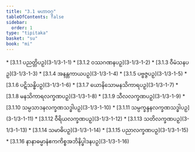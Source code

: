 ```yaml
---
title: "3.1 မဟာဝဂ္ဂ"
tableOfContents: false
sidebar:
  order: 1
type: "tipitaka"
basket: "su"
book: "mi"
---
```



<DynamicBreadcrumb />



<TableOfContents book="mi" section="3.1">
* [3.1.1 ပညတ္တိပဉှ](3-1/3-1-1)
* [3.1.2 ဝဿဂဏနပဉှ](3-1/3-1-2)
* [3.1.3 ဝီမံသနပဉှ](3-1/3-1-3)
* [3.1.4 အနန္တကာယပဉှ](3-1/3-1-4)
* [3.1.5 ပဗ္ဗဇ္ဇပဉှ](3-1/3-1-5)
* [3.1.6 ပဋိသန္ဓိပဉှ](3-1/3-1-6)
* [3.1.7 ယောနိသောမနသိကာရပဉှ](3-1/3-1-7)
* [3.1.8 မနသိကာရလက္ခဏပဉှ](3-1/3-1-8)
* [3.1.9 သီလလက္ခဏပဉှ](3-1/3-1-9)
* [3.1.10 သမ္ပသာဒနလက္ခဏသဒ္ဓါပဉှ](3-1/3-1-10)
* [3.1.11 သမ္ပက္ခန္ဒနလက္ခဏသဒ္ဓါပဉှ](3-1/3-1-11)
* [3.1.12 ဝီရိယလက္ခဏပဉှ](3-1/3-1-12)
* [3.1.13 သတိလက္ခဏပဉှ](3-1/3-1-13)
* [3.1.14 သမာဓိပဉှ](3-1/3-1-14)
* [3.1.15 ပညာလက္ခဏပဉှ](3-1/3-1-15)
* [3.1.16 နာနာဓမ္မာနံဧကကိစ္စအဘိနိပ္ဖါဒနပဉှ](3-1/3-1-16)
</TableOfContents>